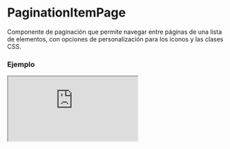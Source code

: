 
# PaginationItemPage

Componente de paginación que permite navegar entre páginas de una lista de elementos, con opciones de personalización para los iconos y las clases CSS.

### Ejemplo

<Iframe
  minHeightIframe="30dvh"
  src="https://fenextjs-component-storybook.vercel.app/iframe.html?args=&id=pagination-paginationitempage--index&viewMode=story"
/>

### Importacion

Para importar el componente PaginationItemPage, se puede hacer desde fenextjs

```tsx copy
import { PaginationItemPage } from "fenextjs";
```

### Parametros

| Parametro                                  | Tipo                    | Requerido | Default                                                                                                        | Descripcion                                                                                   |
| ------------------------------------------ | ----------------------- | --------- | -------------------------------------------------------------------------------------------------------------- | --------------------------------------------------------------------------------------------- |
| classNameContent                           | string                  | no        | ''                                                                                                             | Clase CSS para el contenedor principal de la paginación.                                      |
| classNameUp                                | string                  | no        | ''                                                                                                             | Clase CSS para el botón 'Go Up'.                                                              |
| classNamePre                               | string                  | no        | ''                                                                                                             | Clase CSS para el botón de página anterior.                                                   |
| classNameCurrent                           | string                  | no        | ''                                                                                                             | Clase CSS para el número de la página actual.                                                 |
| classNameCurrentItem                       | string                  | no        | ''                                                                                                             | Clase CSS para el elemento de la página actual.                                               |
| classNameNext                              | string                  | no        | ''                                                                                                             | Clase CSS para el botón de la página siguiente.                                               |
| classNameDown                              | string                  | no        | ''                                                                                                             | Clase CSS para el botón 'Go Down'.                                                            |
| icons                                      | object                  | no        | \{ up: \<PaginationUp /\>, pre: \<PaginationPre /\>, next: \<PaginationNext /\>, down: \<PaginationDown /\> \} | Objetos de iconos personalizados para cada botón de la paginación.                            |
| defaultPage                                | number                  | no        | 0                                                                                                              | Página por defecto a mostrar al montar el componente.                                         |
| nItems                                     | number                  | sí        |                                                                                                                | Número total de elementos a paginar.                                                          |
| nItemsPage                                 | number                  | no        | 10                                                                                                             | Número de elementos a mostrar por página.                                                     |
| disabled                                   | boolean                 | no        | false                                                                                                          | Deshabilita la navegación del componente si se establece en true.                             |
| hiddenIfNItemsSmallerThanOrEqualNItemsPage | boolean                 | no        | true                                                                                                           | Oculta la paginación si el número de elementos es menor o igual que los elementos por página. |
| onChangePage                               | (page: number) =\> void | no        |                                                                                                                | Función de callback que se llama cuando cambia la página.                                     |

### Storybook

Para ver el storybook del componente lo puede hacer con este [link](https://fenextjs-component-storybook.vercel.app/?path=/story/pagination-paginationitempage--index)

### Usos

- Paginación básica con 50 elementos y 10 elementos por página

```tsx copy
<PaginationItemPage nItems={50} />
```

- Paginación con estilos personalizados y deshabilitada

```tsx copy
<PaginationItemPage nItems={50} classNameContent="custom-class" disabled />
```

- Paginación con callback en cambio de página

```tsx copy
<PaginationItemPage
  nItems={50}
  onChangePage={(page) => console.log("Página actual:", page)}
/>
```
